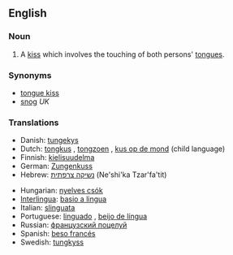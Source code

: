 ==English==

===Noun===
{{en-noun|sg=[[french]] [[kiss]]}}

# A [[kiss]] which involves the touching of both persons' [[tongue]]s.

===Synonyms===
*[[tongue kiss]]
*[[snog]] ''UK''

===Translations===
{{trans-top|tongue kiss}}
*Danish: [[tungekys]]
*Dutch: [[tongkus]] {{m}}, [[tongzoen]] {{m}}, [[kus op de mond]] {{m}} (child language)
*Finnish: [[kielisuudelma]]
*German: [[Zungenkuss]] {{m}}
*Hebrew: [[נשיקה צרפתית]] (Ne'shi'ka Tzar'fa'tit)
{{trans-mid}}
*Hungarian: [[nyelves csók]]
*[[Interlingua]]: [[basio a lingua]]
*Italian: [[slinguata]] {{f}}
*Portuguese: [[linguado]] {{m}}, [[beijo de língua]] {{m}}
*Russian: [[французский поцелуй]] {{m}}
*Spanish: [[beso francés]] {{m}}
*Swedish: [[tungkyss]] {{c}}
{{trans-bottom}}